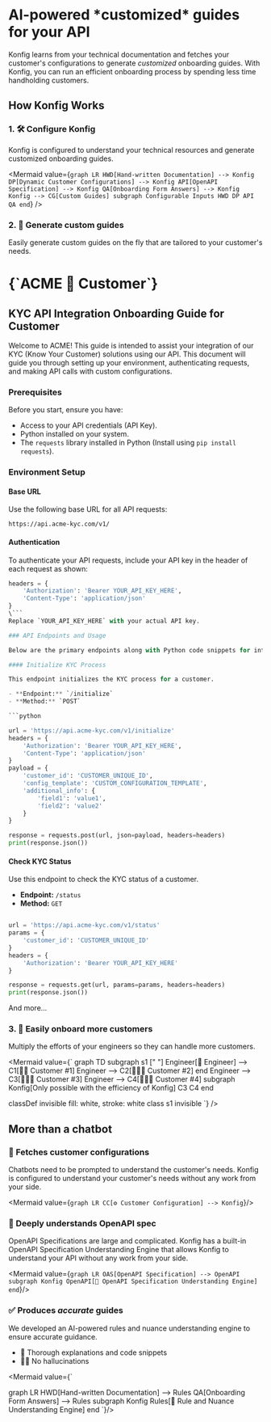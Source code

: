 
<div className="markdown max-w-[760px] px-4 pb-16 pt-16 md:pt-32 mx-auto">

<h1 className="font-extrabold text-4xl md:text-5xl">
<span className="bg-gradient-to-r from-purple-800 to-indigo-600 bg-clip-text text-transparent">AI-powered</span>
*customized* guides for your API
</h1>

Konfig learns from your technical documentation and fetches your customer's configurations to generate *customized* onboarding guides. With Konfig, you can run an efficient onboarding process by spending less time handholding customers.

 <ScheduleDemo/>

## How Konfig Works


### 1. 🛠️ Configure Konfig

Konfig is configured to understand your technical resources and generate customized onboarding guides.

<Mermaid
  value={`
graph LR
  HWD[Hand-written Documentation] --> Konfig
  DP[Dynamic Customer Configurations] --> Konfig
  API[OpenAPI Specification] --> Konfig
  QA[Onboarding Form Answers] --> Konfig
  Konfig --> CG[Custom Guides]
  subgraph Configurable Inputs
    HWD
    DP
    API
    QA
  end
    `}
/>

### 2. 📄 Generate custom guides

Easily generate custom guides on the fly that are tailored to your customer's needs.

<div className="max-w-[90vw] block mb-[calc(0.20_*_100%_*_-1)] ">
<div className="scale-75 h-[500px] overflow-scroll origin-top border border-slate-800 shadow-lg p-4 md:p-8">

<h1>{`ACME 🤝 Customer`}</h1>

## KYC API Integration Onboarding Guide for Customer

Welcome to ACME! This guide is intended to assist your integration of our KYC (Know Your Customer) solutions using our API. This document will guide you through setting up your environment, authenticating requests, and making API calls with custom configurations.

### Prerequisites

Before you start, ensure you have:
- Access to your API credentials (API Key).
- Python installed on your system.
- The `requests` library installed in Python (Install using `pip install requests`).

### Environment Setup

#### Base URL

Use the following base URL for all API requests:

```
https://api.acme-kyc.com/v1/
```

#### Authentication

To authenticate your API requests, include your API key in the header of each request as shown:

```python
headers = {
    'Authorization': 'Bearer YOUR_API_KEY_HERE',
    'Content-Type': 'application/json'
}
\```
Replace `YOUR_API_KEY_HERE` with your actual API key.

### API Endpoints and Usage

Below are the primary endpoints along with Python code snippets for interacting with the KYC system:

#### Initialize KYC Process

This endpoint initializes the KYC process for a customer.

- **Endpoint:** `/initialize`
- **Method:** `POST`

```python

url = 'https://api.acme-kyc.com/v1/initialize'
headers = {
    'Authorization': 'Bearer YOUR_API_KEY_HERE',
    'Content-Type': 'application/json'
}
payload = {
    'customer_id': 'CUSTOMER_UNIQUE_ID',
    'config_template': 'CUSTOM_CONFIGURATION_TEMPLATE',
    'additional_info': {
        'field1': 'value1',
        'field2': 'value2'
    }
}

response = requests.post(url, json=payload, headers=headers)
print(response.json())
```

#### Check KYC Status

Use this endpoint to check the KYC status of a customer.

- **Endpoint:** `/status`
- **Method:** `GET`

```python

url = 'https://api.acme-kyc.com/v1/status'
params = {
    'customer_id': 'CUSTOMER_UNIQUE_ID'
}
headers = {
    'Authorization': 'Bearer YOUR_API_KEY_HERE'
}

response = requests.get(url, params=params, headers=headers)
print(response.json())
```

And more...

</div>
</div>

### 3. 🤝 Easily onboard more customers

Multiply the efforts of your engineers so they can handle more customers.

<Mermaid
  value={`
graph TD
  subgraph s1 [" "]
    Engineer[👷 Engineer] --> C1[👨‍💼 Customer #1]
    Engineer --> C2[👩🏼‍💼 Customer #2]
  end
  Engineer --> C3[🧑🏾‍💼 Customer #3]
  Engineer --> C4[👨🏼‍💼 Customer #4]
  subgraph Konfig[Only possible with the efficiency of Konfig]
    C3
    C4
  end

  classDef invisible fill: white, stroke: white
  class s1 invisible
    `}
/>

## More than a chatbot

### 🔗 Fetches customer configurations

Chatbots need to be prompted to understand the customer's needs. Konfig is
configured to understand your customer's needs without any work from your side.

<Mermaid value={`
graph LR
  CC[⚙️ Customer Configuration] --> Konfig
`}/>

### 🧠 Deeply understands OpenAPI spec

OpenAPI Specifications are large and complicated. Konfig has a built-in OpenAPI
Specification Understanding Engine that allows Konfig to understand your API
without any work from your side.

<Mermaid value={`
graph LR
  OAS[OpenAPI Specification] --> OpenAPI
  subgraph Konfig
    OpenAPI[🧠 OpenAPI Specification Understanding Engine]
  end
`}/>

### ✅ Produces *accurate* guides

We developed an AI-powered rules and nuance understanding engine to ensure
accurate guidance.

- 🤝 Thorough explanations and code snippets
- 🙅‍♂️ No hallucinations

<Mermaid value={`

graph LR
  HWD[Hand-written Documentation] --> Rules
  QA[Onboarding Form Answers] --> Rules
  subgraph Konfig
    Rules[🧠 Rule and Nuance Understanding Engine]
  end
`}/>

<ScheduleDemo/>

</div>

